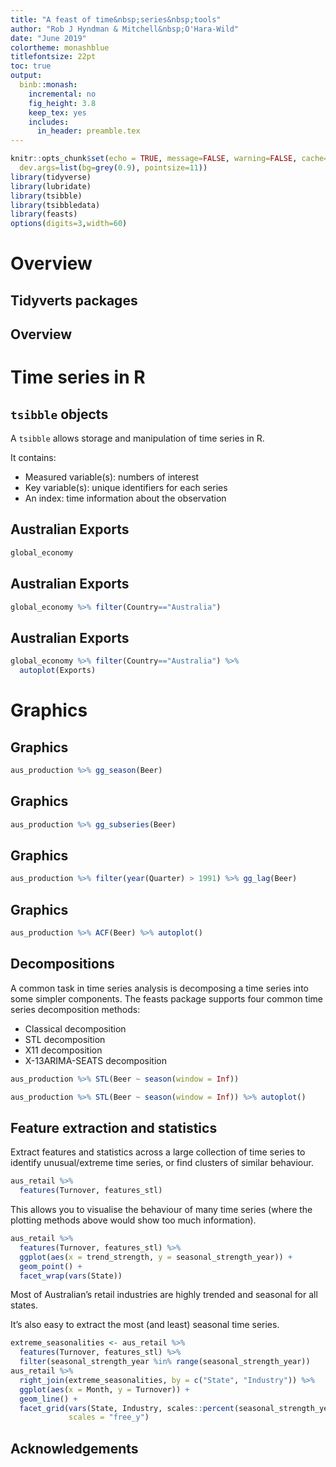 ```yaml
---
title: "A feast of time&nbsp;series&nbsp;tools"
author: "Rob J Hyndman & Mitchell&nbsp;O'Hara-Wild"
date: "June 2019"
colortheme: monashblue
titlefontsize: 22pt
toc: true
output:
  binb::monash:
    incremental: no
    fig_height: 3.8
    keep_tex: yes
    includes:
      in_header: preamble.tex
---
```


```r
knitr::opts_chunk$set(echo = TRUE, message=FALSE, warning=FALSE, cache=TRUE,
  dev.args=list(bg=grey(0.9), pointsize=11))
library(tidyverse)
library(lubridate)
library(tsibble)
library(tsibbledata)
library(feasts)
options(digits=3,width=60)
```

# Overview

## Tidyverts packages

\begin{textblock}{3.8}(8,0)\begin{alertblock}{}\Large\textbf{tidyverts.org}\end{alertblock}\end{textblock}

\placefig{1}{1.4}{width=4cm}{tsibble.png}
\placefig{5}{1.4}{width=4cm}{tsibbledata.png}
\placefig{3}{4.85}{width=4cm}{feasts.png}
\placefig{7}{4.85}{width=4cm}{fable.png}

## Overview

\placefig{.2}{1.5}{width=4cm}{feasts.png}

\begin{textblock}{7.7}(4.7,1.5)\large
\begin{block}{\large \textcolor{DarkYellow}{F}eature \textcolor{DarkYellow}{E}xtraction \textcolor{DarkYellow}{A}nd \textcolor{DarkYellow}{S}tatistics for \textcolor{DarkYellow}{T}ime \textcolor{DarkYellow}{S}eries}
\begin{itemize}
\item works with tidy temporal data provided by the tsibble package.
\item produces time series features, decompositions, statistical summaries and visualisations.
\end{itemize}
\end{block}
\end{textblock}


# Time series in R


## `tsibble` objects

A `tsibble` allows storage and manipulation of time series in R.

It contains:

- Measured variable(s): numbers of interest
- Key variable(s): unique identifiers for each series
- An index: time information about the observation


## Australian Exports

\fontsize{11}{13}\sf

```r
global_economy
```


## Australian Exports

\fontsize{11}{13}\sf

```r
global_economy %>% filter(Country=="Australia")
```


## Australian Exports

\fontsize{11}{13}\sf

```r
global_economy %>% filter(Country=="Australia") %>%
  autoplot(Exports)
```


# Graphics

## Graphics

```r
aus_production %>% gg_season(Beer)
```

## Graphics

```r
aus_production %>% gg_subseries(Beer)
```

## Graphics

```r
aus_production %>% filter(year(Quarter) > 1991) %>% gg_lag(Beer)
```

## Graphics

```r
aus_production %>% ACF(Beer) %>% autoplot()
```

## Decompositions

A common task in time series analysis is decomposing a time series into some simpler components. The feasts package supports four common time series decomposition methods:

* Classical decomposition
* STL decomposition
* X11 decomposition
* X-13ARIMA-SEATS decomposition

```r
aus_production %>% STL(Beer ~ season(window = Inf))
```
```r
aus_production %>% STL(Beer ~ season(window = Inf)) %>% autoplot()
```

## Feature extraction and statistics

Extract features and statistics across a large collection of time series to identify unusual/extreme time series, or find clusters of similar behaviour.

```r
aus_retail %>%
  features(Turnover, features_stl)
```

This allows you to visualise the behaviour of many time series (where the plotting methods above would show too much information).

```r
aus_retail %>%
  features(Turnover, features_stl) %>%
  ggplot(aes(x = trend_strength, y = seasonal_strength_year)) +
  geom_point() +
  facet_wrap(vars(State))
```

Most of Australian's retail industries are highly trended and seasonal for all states.

It's also easy to extract the most (and least) seasonal time series.

```r
extreme_seasonalities <- aus_retail %>%
  features(Turnover, features_stl) %>%
  filter(seasonal_strength_year %in% range(seasonal_strength_year))
aus_retail %>%
  right_join(extreme_seasonalities, by = c("State", "Industry")) %>%
  ggplot(aes(x = Month, y = Turnover)) +
  geom_line() +
  facet_grid(vars(State, Industry, scales::percent(seasonal_strength_year)),
             scales = "free_y")
```



## Acknowledgements


###
\fontsize{11}{11}\sf
\centering\begin{tabular}{p{3.1cm}ll}
\includegraphics[height=3cm]{earowang} &
\includegraphics[height=3cm]{mitch} &
\includegraphics[height=3cm]{dicook} \\
Earo Wang  &
Mitchell O'Hara-Wild &
Di Cook  \\
\end{tabular}


